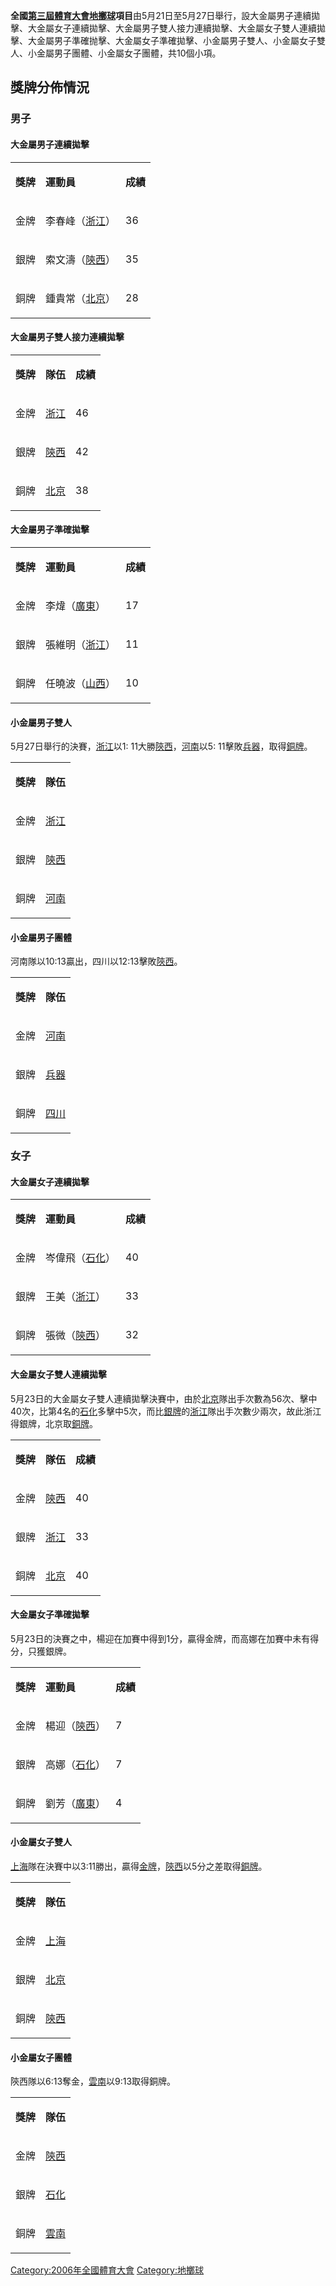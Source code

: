 '''全國[[第三屆全國體育大會|第三屆體育大會]][[地擲球|地擲球]]項目'''由5月21日至5月27日舉行，設大金屬男子連續拋擊、大金屬女子連續拋擊、大金屬男子雙人接力連續拋擊、大金屬女子雙人連續拋擊、大金屬男子準確抛擊、大金屬女子準確拋擊、小金屬男子雙人、小金屬女子雙人、小金屬男子團體、小金屬女子團體，共10個小項。

== 獎牌分佈情況 ==
=== 男子 ===
==== 大金屬男子連續拋擊 ====
{| class="wikitable"
|- bgcolor="#efefef"
| '''獎牌'''
| '''運動員'''
| '''成績'''
|-
| bgcolor="gold" | 金牌
|李春峰（[[浙江|浙江]]）
|36
|-
| bgcolor="silver" | 銀牌
|索文濤（[[陝西|陝西]]）
|35
|-
| bgcolor="cc9966" | 銅牌
|鍾貴常（[[北京|北京]]）
|28
|}


==== 大金屬男子雙人接力連續拋擊 ====
{| class="wikitable"
|- bgcolor="#efefef"
| '''獎牌'''
| '''隊伍'''
| '''成績'''
|-
| bgcolor="gold" | 金牌
| [[浙江|浙江]]
|46
|-
| bgcolor="silver" | 銀牌
| [[陝西|陝西]]
|42
|-
| bgcolor="cc9966" | 銅牌
| [[北京|北京]]
|38
|}

==== 大金屬男子準確拋擊 ====
{| class="wikitable"
|- bgcolor="#efefef"
| '''獎牌'''
| '''運動員'''
| '''成績'''
|-
| bgcolor="gold" | 金牌
|李煒（[[廣東|廣東]]）
|17
|-
| bgcolor="silver" | 銀牌
|張維明（[[浙江|浙江]]）
|11
|-
| bgcolor="cc9966" | 銅牌
|任曉波（[[山西|山西]]）
|10
|}

==== 小金屬男子雙人 ====
5月27日舉行的決賽，[[浙江|浙江]]以1: 11大勝[[陝西|陝西]]，[[河南|河南]]以5: 11擊敗[[兵器體育協會|兵器]]，取得[[銅牌|銅牌]]。
{| class="wikitable"
|- bgcolor="#efefef"
| '''獎牌'''
| '''隊伍'''
|-
| bgcolor="gold" | 金牌
|[[浙江|浙江]]
|-
| bgcolor="silver" | 銀牌
|[[陝西|陝西]]
|-
| bgcolor="cc9966" | 銅牌
|[[河南|河南]]
|}

==== 小金屬男子團體 ====
河南隊以10:13贏出，四川以12:13擊敗[[陝西|陝西]]。
{| class="wikitable"
|- bgcolor="#efefef"
| '''獎牌'''
| '''隊伍'''
|-
| bgcolor="gold" | 金牌
|[[河南|河南]]
|-
| bgcolor="silver" | 銀牌
|[[兵器體育協會|兵器]]
|-
| bgcolor="cc9966" | 銅牌
|[[四川|四川]]
|}

=== 女子 ===
==== 大金屬女子連續拋擊 ====
{| class="wikitable"
|- bgcolor="#efefef"
| '''獎牌'''
| '''運動員'''
| '''成績'''
|-
| bgcolor="gold" | 金牌
|岑偉飛（[[石化體育協會|石化]]）
|40
|-
| bgcolor="silver" | 銀牌
|王美（[[浙江|浙江]]）
|33
|-
| bgcolor="cc9966" | 銅牌
|張微（[[陝西|陝西]]）
|32
|}

==== 大金屬女子雙人連續拋擊 ====
5月23日的大金屬女子雙人連續拋擊決賽中，由於[[北京|北京]]隊出手次數為56次、擊中40次，比第4名的[[石化體育協會|石化]]多擊中5次，而比[[銀牌|銀牌]]的[[浙江|浙江]]隊出手次數少兩次，故此浙江得銀牌，北京取[[銅牌|銅牌]]。
{| class="wikitable"
|- bgcolor="#efefef"
| '''獎牌'''
| '''隊伍'''
| '''成績'''
|-
| bgcolor="gold" | 金牌
|[[陝西|陝西]]
|40
|-
| bgcolor="silver" | 銀牌
| [[浙江|浙江]]
|33
|-
| bgcolor="cc9966" | 銅牌
|[[北京|北京]]
|40
|}

==== 大金屬女子準確拋擊 ====
5月23日的決賽之中，楊迎在加賽中得到1分，贏得金牌，而高娜在加賽中未有得分，只獲銀牌。
{| class="wikitable"
|- bgcolor="#efefef"
| '''獎牌'''
| '''運動員'''
| '''成績'''
|-
| bgcolor="gold" | 金牌
|楊迎（[[陝西|陝西]]）
|7
|-
| bgcolor="silver" | 銀牌
|高娜（[[石化體育協會|石化]]）
|7
|-
| bgcolor="cc9966" | 銅牌
|劉芳（[[廣東|廣東]]）
|4
|}


==== 小金屬女子雙人 ====
[[上海|上海]]隊在決賽中以3:11勝出，贏得[[金牌|金牌]]，[[陝西|陝西]]以5分之差取得[[銅牌|銅牌]]。
{| class="wikitable"
|- bgcolor="#efefef"
| '''獎牌'''
| '''隊伍'''
|-
| bgcolor="gold" | 金牌
|[[上海|上海]]
|-
| bgcolor="silver" | 銀牌
|[[北京|北京]]
|-
| bgcolor="cc9966" | 銅牌
|[[陝西|陝西]]
|}

==== 小金屬女子團體 ====
陝西隊以6:13奪金，[[雲南|雲南]]以9:13取得銅牌。
{| class="wikitable"
|- bgcolor="#efefef"
| '''獎牌'''
| '''隊伍'''
|-
| bgcolor="gold" | 金牌
|[[陝西|陝西]]
|-
| bgcolor="silver" | 銀牌
|[[石化體育協會|石化]]
|-
| bgcolor="cc9966" | 銅牌
|[[雲南|雲南]]
|}

[[Category:2006年全國體育大會|Category:2006年全國體育大會]]
[[Category:地擲球|Category:地擲球]]